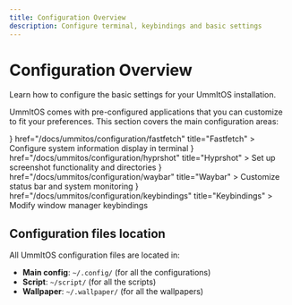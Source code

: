 ```yaml
---
title: Configuration Overview
description: Configure terminal, keybindings and basic settings
---
```


# Configuration Overview

Learn how to configure the basic settings for your UmmItOS installation.

UmmItOS comes with pre-configured applications that you can customize to fit your preferences. This section covers the main configuration areas:


<Cards>
  <Card 
    icon={<Terminal />} 
    href="/docs/ummitos/configuration/fastfetch" 
    title="Fastfetch"
  >
    Configure system information display in terminal
  </Card>
  <Card 
    icon={<Camera />} 
    href="/docs/ummitos/configuration/hyprshot" 
    title="Hyprshot"
  >
    Set up screenshot functionality and directories
  </Card>
  <Card 
    icon={<BarChart3 />} 
    href="/docs/ummitos/configuration/waybar" 
    title="Waybar"
  >
    Customize status bar and system monitoring
  </Card>
  <Card 
    icon={<Keyboard />} 
    href="/docs/ummitos/configuration/keybindings" 
    title="Keybindings"
  >
    Modify window manager keybindings
  </Card>
</Cards>

## Configuration files location

All UmmItOS configuration files are located in:
- **Main config**: `~/.config/` (for all the configurations)
- **Script**: `~/script/` (for all the scripts)
- **Wallpaper**: `~/.wallpaper/` (for all the wallpapers)